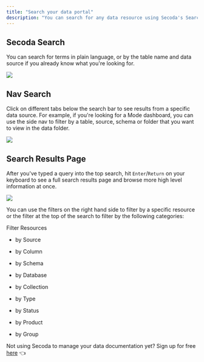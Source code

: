 ```yaml
---
title: "Search your data portal"
description: "You can search for any data resource using Secoda's Search, including tables, columns, collections, dictionary terms, and documents. Plain-language searches are supported."
---
```


## Secoda Search

You can search for terms in plain language, or by the table name and data source if you already know what you're looking for. 

![](https://3544070331-files.gitbook.io/~/files/v0/b/gitbook-x-prod.appspot.com/o/spaces%2FqxbfBjqa19PllrcxgKxO%2Fuploads%2F1whzumy56hfYVledPkaO%2FScreen%20Shot%202022-04-07%20at%207.50.48%20PM.png?alt=media&token=ed93809b-327f-40c7-b8c8-155db1d6311b)

## Nav Search

Click on different tabs below the search bar to see results from a specific data source. For example, if you're looking for a Mode dashboard, you can use the side nav to filter by a table, source, schema or folder that you want to view in the data folder. 

![](https://3544070331-files.gitbook.io/~/files/v0/b/gitbook-x-prod.appspot.com/o/spaces%2FqxbfBjqa19PllrcxgKxO%2Fuploads%2FReTmgoOMa2W5wnH5KqQ7%2FScreen%20Shot%202022-04-07%20at%207.53.10%20PM.png?alt=media&token=7ca3366b-ca33-4559-8609-1fff38a2dc10)


## Search Results Page

After you've typed a query into the top search, hit `Enter`/`Return` on your keyboard to see a full search results page and browse more high level information at once.

![](https://3544070331-files.gitbook.io/~/files/v0/b/gitbook-x-prod.appspot.com/o/spaces%2FqxbfBjqa19PllrcxgKxO%2Fuploads%2Ft4qTjgdzEBvkC9DoFkpd%2FScreen%20Shot%202022-04-07%20at%208.21.26%20PM.png?alt=media&token=b52d75aa-37c0-44e1-8172-37a30d3f853d)

You can use the filters on the right hand side to filter by a specific resource or the filter at the top of the search to filter by the following categories: 

Filter Resources

* by Source

* by Column

* by Schema

* by Database

* by Collection

* by Type

* by Status

* by Product

* by Group

Not using Secoda to manage your data documentation yet? Sign up for free [here](http://app.secoda.co/) 👈